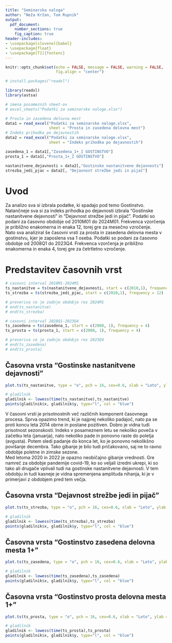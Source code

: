 ```yaml
---
title: "Seminarska naloga"
author: "Neža Kržan, Tom Rupnik"
output:
  pdf_document:
    number_sections: true
    fig_caption: true
header-includes:
- \usepackage[slovene]{babel}
- \usepackage{float}
- \usepackage[T1]{fontenc}
---
```


```r
knitr::opts_chunk$set(echo = FALSE, message = FALSE, warning = FALSE,
                      fig.align = "center")

# install.packages("readxl")

library(readxl)
library(astsa)
```

```r
# imena posameznih sheet-ov
# excel_sheets("Podatki za seminarske naloge.xlsx")

# Prosta in zasedena delovna mest
data1 = read_excel("Podatki za seminarske naloge.xlsx",
                   sheet = "Prosta in zasedena delovna mest")
# Indeks prihodka po dejavnostih
data2 = read_excel("Podatki za seminarske naloge.xlsx",
                   sheet = "Indeks prihodka po dejavnostih")

zasedena_1 = data1[,"Zasedena_1+_I GOSTINSTVO"]
prosta_1 = data1[,"Prosta_1+_I GOSTINSTVO"]

nastanitvene_dejavnosti = data2[,"Gostinske nastanitvene dejavnosti"]
strezba_jedi_pjac = data2[, "Dejavnost strežbe jedi in pijač"]
```

# Uvod

Za analizo sva si izbrala podatke, ki spadajo pod temo Gostinstvo. \
Natančneje sva si za indeks prihodka po dejavnosti izbrala "Gostinske nastanitvene dejavnosti" in "Dejavnost strežbe jedi in pijač". Podatki so podani za časovno obdobje od 2010M01 do 2024M01. Frekvenca vzorčenja je približno enakomerna in enaka 12, torej gre za mesečno vzročenje. \
Nato sva analiziral še časovni vrsti za prosta in zasedena delovna mesta v gostinstvu, kjer je zaposlena vsa 1 oseba. Podatki so podani za časovno obdobje od 2008Q1 do 2023Q4. Frekvenca vzorčenja je približno enakomerna in enaka 4, torej gre za četrtletno vzročenje.


# Predstavitev časovnih vrst

```r
# casovni interval 2010M1-2024M1
ts_nastanitve = ts(nastanitvene_dejavnosti, start = c(2010,1), frequency = 12)
ts_strezba = ts(strezba_jedi_pjac, start = c(2010,1), frequency = 12)

# preveriva ce je zadnje obdobje res 2024M1
# end(ts_nastanitve)
# end(ts_strezba)

# casovni interval 2028Q1-2023Q4
ts_zasedena = ts(zasedena_1, start = c(2008, 1), frequency = 4)
ts_prosta = ts(prosta_1, start = c(2008, 1), frequency = 4)

# preveriva ce je zadnje obdobje res 2023Q4
# end(ts_zasedena)
# end(ts_prosta)
```

## Časovna vrsta "Gostinske nastanitvene dejavnosti"

```r
plot.ts(ts_nastanitve, type = "o", pch = 16, cex=0.6, xlab = "Leto", ylab = "Indeks prihodka")

# gladilnik
gladilnik <- lowess(time(ts_nastanitve),ts_nastanitve)
points(gladilnik$x, gladilnik$y, type="l", col = "blue")
```

V časovni vrsti je prisotnostnih več različnih komponent časovnega procesa. Sprva opazimo trend, ki je najprej nekoliko padajoč, nato pa se proti koncu leta 2014 obrne in postane pozitiven. Dobro je vidna tudi prisotnost sezonskosti. Indeks v posameznem letu se nekoliko poveča v začetku leta (januarja), nato nekoliko pade in ponovno raste do poletja (avgusta). Potem sledi padanje do konca let, ko je ponovno nekolikšno povišanje decembra. Tako gibanje je bilo tudi pričakovano, saj ne to ravno obdobje poletne in zimske sezone. \
Med letoma 2020 in 2022 je opazno neobičajno gibanje vrednosti. Gre namreč za obdobje pandemije covid-19, ko so veljali izredni ukrepi, ki so tako ali drugače vplivali tudi na gostinske nastanitvene dejavnosti. V tem obdobju in tudi kasneje je vidna spremenjena amplituda nihanja, ki je v primerjavi z obdobjem pred tem večja. 

## Časovna vrsta "Dejavnost strežbe jedi in pijač"

```r
plot.ts(ts_strezba, type = "o", pch = 16, cex=0.6, xlab = "Leto", ylab = "Indeks prihodka")

# gladilnik
gladilnik <- lowess(time(ts_strezba),ts_strezba)
points(gladilnik$x, gladilnik$y, type="l", col = "blue")
```


## Časovna vrsta "Gostinstvo zasedena delovna mesta 1+"

```r
plot.ts(ts_zasedena, type = "o", pch = 16, cex=0.6, xlab = "Leto", ylab = "Stevilo delovnih mest")

# gladilnik
gladilnik <- lowess(time(ts_zasedena),ts_zasedena)
points(gladilnik$x, gladilnik$y, type="l", col = "blue")
```


## Časovna vrsta "Gostinstvo prosta delovna mesta 1+"

```r
plot.ts(ts_prosta, type = "o", pch = 16, cex=0.6, xlab = "Leto", ylab = "Stevilo delovnih mest")

# gladilnik
gladilnik <- lowess(time(ts_prosta),ts_prosta)
points(gladilnik$x, gladilnik$y, type="l", col = "blue")
```






